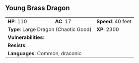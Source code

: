 ## Young Brass Dragon {#monster-young-brass-dragon}

```{=html}
<table class="table table-striped">
    <tbody>
        <tr>                    
            <td><b>HP</b>: 110</td>
            <td><b>AC</b>: 17</td>
            <td><b>Speed</b>: 40 feet</td>
        </tr>
        <tr>
            <td colspan="2"><b>Type</b>: Large Dragon (Chaotic Good)</td>
            <td><b>XP</b>: 2300</td>
        </tr>
        <tr>
            <td colspan="3"><b>Vulnerabilities</b>: </td>
        </tr>
        <tr>
            <td colspan="3"><b>Resists</b>: </td>
        </tr>
        <tr>
            <td colspan="3"><b>Languages</b>: Common, draconic</td>
        </tr>
    </tbody>
</table>
```